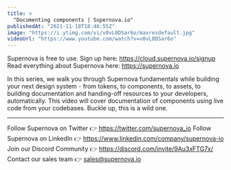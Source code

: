 ```yaml
---
title: >
  "Documenting components | Supernova.io"
publishedAt: "2021-11-18T18:46:55Z"
image: "https://i.ytimg.com/vi/v0vL0DSar6o/maxresdefault.jpg"
videoUrl: "https://www.youtube.com/watch?v=v0vL0DSar6o"
---
```


Supernova is free to use. Sign up here: https://cloud.supernova.io/signup
Read everything about Supernova here: https://supernova.io

In this series, we walk you through Supernova fundamentals while building your next design system - from tokens, to components, to assets, to building documentation and handing-off resources to your developers, automatically. This video will cover documentation of components using live code from your codebases. Buckle up, this is a wild one.

---

Follow Supernova on Twitter 👉 https://twitter.com/supernova_io
Follow Supernova on LinkedIn 👉 https://www.linkedin.com/company/supernova-io
Join our Discord Community 👉 https://discord.com/invite/9Au3xFTG7x/
Contact our sales team 👉 sales@supernova.io

